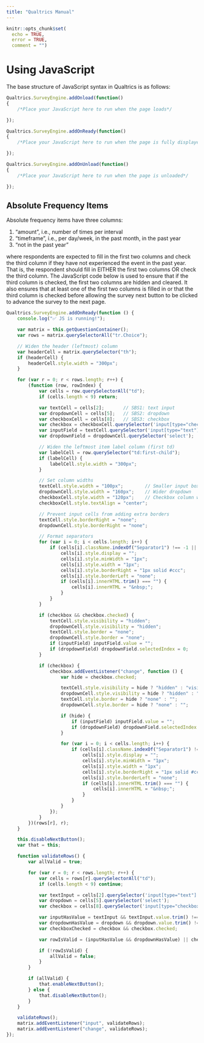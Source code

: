 ```yaml
---
title: "Qualtrics Manual"
---
```


```r
knitr::opts_chunk$set(
  echo = TRUE,
  error = TRUE,
  comment = "")
```

# Using JavaScript {#javascript}

The base structure of JavaScript syntax in Qualtrics is as follows:

```javascript
Qualtrics.SurveyEngine.addOnload(function()
{
	/*Place your JavaScript here to run when the page loads*/

});

Qualtrics.SurveyEngine.addOnReady(function()
{
	/*Place your JavaScript here to run when the page is fully displayed*/

});

Qualtrics.SurveyEngine.addOnUnload(function()
{
	/*Place your JavaScript here to run when the page is unloaded*/

});
```

## Absolute Frequency Items {#absoluteFrequency}

Absolute frequency items have three columns:

1. "amount", i.e., number of times per interval
1. "timeframe", i.e., per day/week, in the past month, in the past year
1. "not in the past year"

where respondents are expected to fill in the first two columns and check the third column if they have not experienced the event in the past year.
That is, the respondent should fill in EITHER the first two columns OR check the third column.
The JavaScript code below is used to ensure that if the third column is checked, the first two columns are hidden and cleared.
It also ensures that at least one of the first two columns is filled in or that the third column is checked before allowing the survey next button to be clicked to advance the survey to the next page.

```javascript
Qualtrics.SurveyEngine.addOnReady(function () {
    console.log("✅ JS is running!");

    var matrix = this.getQuestionContainer();
    var rows = matrix.querySelectorAll("tr.Choice");

    // Widen the header (leftmost) column
    var headerCell = matrix.querySelector("th");
    if (headerCell) {
        headerCell.style.width = "300px";
    }

    for (var r = 0; r < rows.length; r++) {
        (function (row, rowIndex) {
            var cells = row.querySelectorAll("td");
            if (cells.length < 9) return;

            var textCell = cells[2];       // SBS1: text input
            var dropdownCell = cells[5];   // SBS2: dropdown
            var checkboxCell = cells[8];   // SBS3: checkbox
            var checkbox = checkboxCell.querySelector('input[type="checkbox"]');
            var inputField = textCell.querySelector('input[type="text"]');
            var dropdownField = dropdownCell.querySelector('select');

            // Widen the leftmost item label column (first td)
            var labelCell = row.querySelector("td:first-child");
            if (labelCell) {
                labelCell.style.width = "300px";
            }

            // Set column widths
            textCell.style.width = "100px";        // Smaller input box
            dropdownCell.style.width = "160px";    // Wider dropdown
            checkboxCell.style.width = "120px";    // Checkbox column wider
            checkboxCell.style.textAlign = "center";

            // Prevent input cells from adding extra borders
            textCell.style.borderRight = "none";
            dropdownCell.style.borderRight = "none";

            // Format separators
            for (var i = 0; i < cells.length; i++) {
                if (cells[i].className.indexOf("Separator1") !== -1 || cells[i].className.indexOf("Separator2") !== -1) {
                    cells[i].style.display = "";
                    cells[i].style.minWidth = "1px";
                    cells[i].style.width = "1px";
                    cells[i].style.borderRight = "1px solid #ccc";
                    cells[i].style.borderLeft = "none";
                    if (cells[i].innerHTML.trim() === "") {
                        cells[i].innerHTML = "&nbsp;";
                    }
                }
            }

            if (checkbox && checkbox.checked) {
                textCell.style.visibility = "hidden";
                dropdownCell.style.visibility = "hidden";
                textCell.style.border = "none";
                dropdownCell.style.border = "none";
                if (inputField) inputField.value = "";
                if (dropdownField) dropdownField.selectedIndex = 0;
            }

            if (checkbox) {
                checkbox.addEventListener("change", function () {
                    var hide = checkbox.checked;

                    textCell.style.visibility = hide ? "hidden" : "visible";
                    dropdownCell.style.visibility = hide ? "hidden" : "visible";
                    textCell.style.border = hide ? "none" : "";
                    dropdownCell.style.border = hide ? "none" : "";

                    if (hide) {
                        if (inputField) inputField.value = "";
                        if (dropdownField) dropdownField.selectedIndex = 0;
                    }

                    for (var i = 0; i < cells.length; i++) {
                        if (cells[i].className.indexOf("Separator1") !== -1 || cells[i].className.indexOf("Separator2") !== -1) {
                            cells[i].style.display = "";
                            cells[i].style.minWidth = "1px";
                            cells[i].style.width = "1px";
                            cells[i].style.borderRight = "1px solid #ccc";
                            cells[i].style.borderLeft = "none";
                            if (cells[i].innerHTML.trim() === "") {
                                cells[i].innerHTML = "&nbsp;";
                            }
                        }
                    }
                });
            }
        })(rows[r], r);
    }

    this.disableNextButton();
    var that = this;

    function validateRows() {
        var allValid = true;

        for (var r = 0; r < rows.length; r++) {
            var cells = rows[r].querySelectorAll("td");
            if (cells.length < 9) continue;

            var textInput = cells[2].querySelector('input[type="text"]');
            var dropdown = cells[5].querySelector('select');
            var checkbox = cells[8].querySelector('input[type="checkbox"]');

            var inputHasValue = textInput && textInput.value.trim() !== "";
            var dropdownHasValue = dropdown && dropdown.value.trim() !== "";
            var checkboxChecked = checkbox && checkbox.checked;

            var rowIsValid = (inputHasValue && dropdownHasValue) || checkboxChecked;

            if (!rowIsValid) {
                allValid = false;
            }
        }

        if (allValid) {
            that.enableNextButton();
        } else {
            that.disableNextButton();
        }
    }

    validateRows();
    matrix.addEventListener("input", validateRows);
    matrix.addEventListener("change", validateRows);
});
```